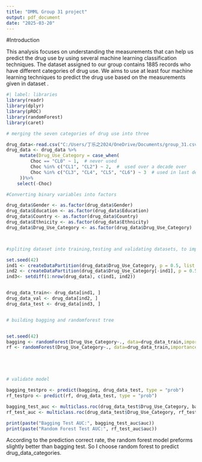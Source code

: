 ---
title: "DMML Group 31 project"
output: pdf_document
date: "2025-03-20"
---

#Introduction

This analysis focuses on understanding the measurements that can help us predict the drug use by using several machine learning classification techniques. The dataset assigned to our group contains 1885 records who have different categories of drug use. We aims to use at least four machine learning techniques to predict the drug use based on the measurements given in dataset .

```{r}
#| label: libraries
library(readr)
library(dplyr)
library(pROC)
library(randomForest)
library(caret)
```


```{r}
# merging the seven categories of drug use into three 

drug_data<-read.csv("C:/Users/丁乐之2024/OneDrive/Documents/group_31.csv")
drug_data <- drug_data %>%
     mutate(Drug_Use_Category = case_when(
         Choc == "CL0" ~ 1,  # never used
         Choc %in% c("CL1", "CL2") ~ 2,  #  used over a decade over
         Choc %in% c("CL3", "CL4", "CL5", "CL6") ~ 3  # used in last decade
     ))%>%
    select(-Choc)

#Converting binary variables into factors

drug_data$Gender <- as.factor(drug_data$Gender)
drug_data$Education <- as.factor(drug_data$Education)
drug_data$Country <- as.factor(drug_data$Country)
drug_data$Ethnicity <- as.factor(drug_data$Ethnicity)
drug_data$Drug_Use_Category <- as.factor(drug_data$Drug_Use_Category)



#spliting dataset into training,testing and validating datasets, to improving models performance in prediction, we use stratification sampling

set.seed(42)
ind1 <- createDataPartition(drug_data$Drug_Use_Category, p = 0.5, list = FALSE)
ind2 <- createDataPartition(drug_data$Drug_Use_Category[-ind1], p = 0.5, list = FALSE)
ind3<- setdiff(1:nrow(drug_data), c(ind1, ind2))


drug_data_train<- drug_data[ind1, ]
drug_data_val <- drug_data[ind2, ]
drug_data_test <- drug_data[ind3, ]


# building bagging and randomforest tree


set.seed(42)
bagging <- randomForest(Drug_Use_Category~., data=drug_data_train,importance = TRUE,mtry=4, ntree=200)
rf <- randomForest(Drug_Use_Category~., data=drug_data_train,importance = TRUE,  ntree=200)





# validate model

bagging_testpro <- predict(bagging, drug_data_test, type = "prob")
rf_testpro <- predict(rf, drug_data_test, type = "prob")

bagging_test_auc <- multiclass.roc(drug_data_test$Drug_Use_Category, bagging_testpro[, 1])
rf_test_auc <- multiclass.roc(drug_data_test$Drug_Use_Category, rf_testpro[, 1])

print(paste("Bagging Test AUC:", bagging_test_auc$auc))
print(paste("Random Forest Test AUC:", rf_test_auc$auc))
```

According to the prediction correct rate, the random forest model preforms slightly better than bagging test. So I choose random forest to predict drug_data_categories.